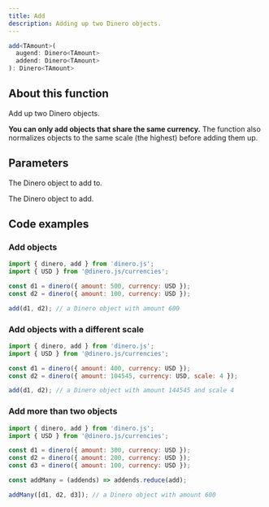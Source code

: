 ```yaml
---
title: Add
description: Adding up two Dinero objects.
---
```


<Signature>

```ts
add<TAmount>(
  augend: Dinero<TAmount>
  addend: Dinero<TAmount>
): Dinero<TAmount>
```

</Signature>

## About this function

Add up two Dinero objects.

**You can only add objects that share the same currency.** The function also normalizes objects to the same scale (the highest) before adding them up.

## Parameters

<Parameters>

<Parameter name="augend" type="Dinero<TAmount>" required={true}>

The Dinero object to add to.

</Parameter>

<Parameter name="addend" type="Dinero<TAmount>" required={true}>

The Dinero object to add.

</Parameter>

</Parameters>

## Code examples

### Add objects

```js
import { dinero, add } from 'dinero.js';
import { USD } from '@dinero.js/currencies';

const d1 = dinero({ amount: 500, currency: USD });
const d2 = dinero({ amount: 100, currency: USD });

add(d1, d2); // a Dinero object with amount 600
```

### Add objects with a different scale

```js
import { dinero, add } from 'dinero.js';
import { USD } from '@dinero.js/currencies';

const d1 = dinero({ amount: 400, currency: USD });
const d2 = dinero({ amount: 104545, currency: USD, scale: 4 });

add(d1, d2); // a Dinero object with amount 144545 and scale 4
```

### Add more than two objects

```js
import { dinero, add } from 'dinero.js';
import { USD } from '@dinero.js/currencies';

const d1 = dinero({ amount: 300, currency: USD });
const d2 = dinero({ amount: 200, currency: USD });
const d3 = dinero({ amount: 100, currency: USD });

const addMany = (addends) => addends.reduce(add);

addMany([d1, d2, d3]); // a Dinero object with amount 600
```
